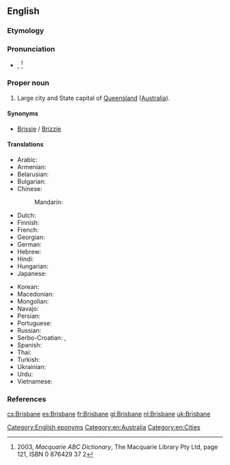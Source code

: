 ==English==
{{wikipedia}}
===Etymology===
{{rfe}}

===Pronunciation===
* {{IPA|/ˈbɹɪzbən/}}, {{X-SAMPA|/"br\Izb@n/}} <ref>2003, ''Macquarie ABC Dictionary'', The Macquarie Library Pty Ltd, page 121, ISBN 0 876429 37 2</ref>

===Proper noun===
{{en-proper noun}}

# Large city and State capital of [[Queensland]] ([[Australia]]).

====Synonyms====
* {{sense|Australian city}} [[Brissie]] / [[Brizzie]] {{qualifier|informal}}

====Translations====
{{trans-top|Capital of Queensland, Australia}}
* Arabic: {{t-|ar|بريزبين|m|tr=briizbin}}
* Armenian: {{t|hy|Բրիսբեն|sc=Armn}}
* Belarusian: {{t-|be|Брысбен|m|tr=Brýsben}}
* Bulgarian: {{t-|bg|Бризбейн|m|tr=Brízbejn}}
* Chinese:
*: Mandarin: {{t-|cmn|布里斯班|tr=Bùlǐsībān|sc=Hani}}
* Dutch: {{t+|nl|Brisbane}}
* Finnish: {{t-|fi|Brisbane}}
* French: {{t+|fr|Brisbane|m}}
* Georgian: {{t-|ka|ბრიზბენი|tr=brizbeni|sc=Geor}}
* German: {{t-|de|Brisbane|n}}
* Hebrew: {{t-|he|בריזביין}}
* Hindi: {{t-|hi|ब्रिस्बेन|tr=brisben}}
* Hungarian: {{t-|hu|Brisbane}}
* Japanese: {{t-|ja|ブリスベン|tr=Burisuben}}
{{trans-mid}}
* Korean: {{t-|ko|브리즈번|tr=Beurijeubeon|sc=Hang}}
* Macedonian: {{t-|mk|Бризбејн|m|tr=Brízbejn}}
* Mongolian: {{t-|mn|Брисбэн|tr=Brísben|sc=Cyrl}}
* Navajo: {{tø|nv|Biisbané}}
* Persian: {{t-|fa|بریزبن}}
* Portuguese: {{t-|pt|Brisbane|m}}
* Russian: {{t+|ru|Брисбен|m|tr=Brísbɛn}}
* Serbo-Croatian: {{t-|sh|Бризбејн|m|sc=Cyrl}}, {{t-|sh|Brisbane|m}}
* Spanish: {{t+|es|Brisbane|m}}
* Thai: {{t-|th|บริสเบน}}
* Turkish: {{t-|tr|Brisbane}}
* Ukrainian: {{t-|uk|Брісбен|m|tr=Brísben}}
* Urdu: {{t-|ur|برسبین|tr=brisben}}
* Vietnamese: {{t-|vi|Brisbane}}
{{trans-bottom}}

===References===
<references/>

[[Category:English eponyms]]
[[Category:en:Australia]]
[[Category:en:Cities]]

[[cs:Brisbane]]
[[es:Brisbane]]
[[fr:Brisbane]]
[[gl:Brisbane]]
[[nl:Brisbane]]
[[uk:Brisbane]]